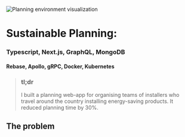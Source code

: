 
<Image
  src={planningEnvironmentCover}
  alt="Planning environment visualization"
  className="w-full"
  priority
/>

# Sustainable Planning: 
### Typescript, Next.js, GraphQL, MongoDB
#### Rebase, Apollo, gRPC, Docker, Kubernetes

>### tl;dr
>I built a planning web-app for organising teams of installers who travel around the country installing energy-saving products. It reduced planning time by 30%.

## The problem